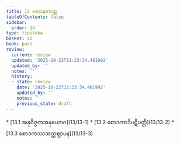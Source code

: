 ```yaml
---
title: 13 စောဒနာကဏ္ဍ
tableOfContents: false
sidebar:
  order: 14
type: tipitaka
basket: vi
book: pari
review:
  current: review
  updated: '2025-10-22T11:23:34.481992'
  updated_by: ''
  notes: ''
  history:
  - state: review
    date: '2025-10-22T11:23:34.481992'
    updated_by: ''
    notes: ''
    previous_state: draft
---
```



<ReviewStatus review={frontmatter.review} showDetails={true} />

<HypothesisAnnotation frontmatter={frontmatter} />

<DynamicBreadcrumb />



<TableOfContents book="pari" section="13">
* [13.1 အနုဝိဇ္ဇကအနုယောဂ](13/13-1)
* [13.2 စောဒကာဒိပဋိပတ္တိ](13/13-2)
* [13.3 စောဒကဿအတ္တဈာပန](13/13-3)
</TableOfContents>